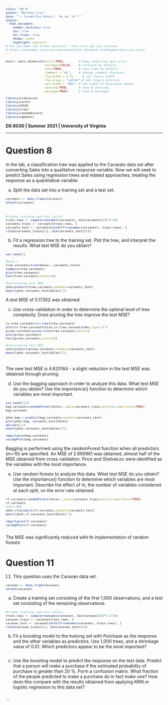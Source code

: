 ```yaml
---
title: "HW 8"
author: "Matthew Litz"
date: "`r format(Sys.Date(), '%b %d, %Y')`"
output:
  html_document:
    number_sections: true    
    toc: true
    toc_float: true
    theme: cosmo
    highlight: espresso    
# You can make the format personal - this will get you started:  
# https://bookdown.org/yihui/rmarkdown/html-document.html#appearance_and_style    
---
```


<!--- Below are global settings for knitr. You can override any of them by adding the changes to individual chunks --->

```r
knitr::opts_chunk$set(error=TRUE,        # Keep compiling upon error
                      collapse=FALSE,    # collapse by default
                      echo=TRUE,         # echo code by default
                      comment = "#>",    # change comment character
                      fig.width = 5.5,     # set figure width
                      fig.align = "center",# set figure position
                      out.width = "49%", # set width of displayed images
                      warning=TRUE,      # show R warnings
                      message=TRUE)      # show R messages

library(tidyverse)
library(caret)
library(ISLR)
library(tree)
library(randomForest)
library(xgboost)
```

<!--- Change font sizes (or other css modifications) --->
<style>
h1.title {
  font-size: 2.2em; /* Title font size */
}
h1 {
  font-size: 2em;   /* Header 1 font size */
}
h2 {
  font-size: 1.5em;
}
h3 { 
  font-size: 1.2em;
}
pre {
  font-size: 0.8em;  /* Code and R output font size */
}
</style>



**DS 6030 | Summer 2021 | University of Virginia **

*******************************************


# Question 8
In the lab, a classification tree was applied to the Carseats data set after converting Sales into a qualitative response variable. Now we will seek to predict Sales using regression trees and related approaches, treating the response as a quantitative variable.


(a) Split the data set into a training set and a test set.

```r

carseats <- data.frame(Carseats)
attach(carseats)



#Create training and test splits
train.rows <- sample(rownames(carseats), dim(carseats)[1]*0.60)
carseats_train <- carseats[train.rows, ]
carseats_test <- carseats[setdiff(rownames(carseats), train.rows), ]
c(dim(carseats_train)[1], dim(carseats_test)[1])


```

(b) Fit a regression tree to the training set. Plot the tree, and interpret the results. What test MSE do you obtain?



```r
set.seed(1)

#base r
tree.carseats=tree(Sales~.,carseats_train)
summary(tree.carseats)
plot(tree.carseats)
text(tree.carseats,pretty=0)

#calculating test MSE
yhat=predict(tree.carseats,newdata=carseats_test)
mean((yhat-carseats_test$Sales)^2)


```

A test MSE of 5.17302 was obtained.

(c) Use cross-validation in order to determine the optimal level of tree complexity. Does pruning the tree improve the test MSE?


```r


cv.tree.carseats=cv.tree(tree.carseats)
plot(cv.tree.carseats$size,cv.tree.carseats$dev,type='b')
prune.carseats=prune.tree(tree.carseats,best=5)
plot(prune.carseats)
text(prune.carseats,pretty=0)

#calculating test MSE
yhat=predict(prune.carseats,newdata=carseats_test)
mean((yhat-carseats_test$Sales)^2)




```

The new test MSE is 4.620164 - a slight reduction in the test MSE was obtained through pruning.


(d) Use the bagging approach in order to analyze this data. What test MSE do you obtain? Use the importance() function to determine which variables are most important.

```r

set.seed(123)
bag.carseats=randomForest(Sales~.,data=carseats_train,mtry=10,importance=TRUE)
bag.carseats

yhat.bag = predict(bag.carseats,newdata=carseats_test)
plot(yhat.bag, carseats_test$Sales)
abline(0,1)
mean((yhat-carseats_test$Sales)^2)

importance(bag.carseats)
varImpPlot(bag.carseats)


```
Bagging is performed using the randomForest function when all predictors (m=10) are specified.  An MSE of 2.690961 was obtained, almost half of the MSE obtained from cross-validation.  Price and ShelveLoc were identified as the variables with the most importance.



(e) Use random forests to analyze this data. What test MSE do you obtain? Use the importance() function to determine which variables are most important. Describe the eﬀect of m, the number of variables considered at each split, on the error rate obtained.



```r

rf.carseats=randomForest(Sales~.,data=carseats_train,mtry=5,importance=TRUE)
rf.carseats
#test MSE
yhat.rf=predict(rf.carseats,newdata=carseats_test)
mean((yhat.rf-carseats_test$Sales)^2)

importance(rf.carseats)
varImpPlot(rf.carseats)



```

The MSE was significantly reduced with th implementation of random forests



# Question 11
11. This question uses the Caravan data set.

```r

caravan <- data.frame(Caravan)
attach(caravan)


```


(a) Create a training set consisting of the first 1,000 observations, and a test set consisting of the remaining observations.

```r

#Create training and test splits
train.rows <- sample(rownames(caravan), dim(caravan)[1]*0.1718)
caravan_train <- caravan[train.rows, ]
caravan_test <- caravan[setdiff(rownames(caravan), train.rows), ]
c(dim(caravan_train)[1], dim(caravan_test)[1])


```


(b) Fit a boosting model to the training set with Purchase as the response and the other variables as predictors. Use 1,000 trees, and a shrinkage value of 0.01. Which predictors appear to be the most important?

```r






```






(c) Use the boosting model to predict the response on the test data.  Predict that a person will make a purchase if the estimated probability of purchase is greater than 20 %. Form a confusion matrix. What fraction of the people predicted to make a purchase do in fact make one? How does this compare with the results obtained from applying KNN or logistic regression to this data set?


```r







```



```

